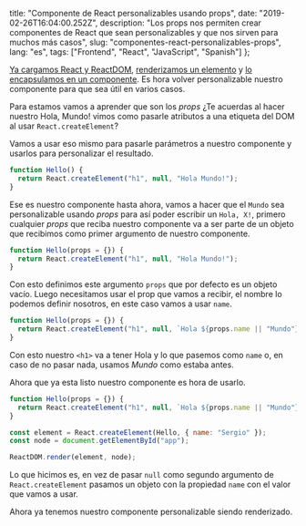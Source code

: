 
  title: "Componente de React personalizables usando props",
  date: "2019-02-26T16:04:00.252Z",
  description: "Los props nos permiten crear componentes de React que sean personalizables y que nos sirven para muchos más casos",
  slug: "componentes-react-personalizables-props",
  lang: "es",
  tags: ["Frontend", "React", "JavaScript", "Spanish"]
};


[Ya cargamos React y ReactDOM](/essays/cargando-react-cdn), [renderizamos un elemento](/essays/hola-mundo-react) y [lo encapsulamos en un componente](/essays/componentes-con-react). Es hora volver personalizable nuestro componente para que sea útil en varios casos.

Para estamos vamos a aprender que son los _props_ ¿Te acuerdas al hacer nuestro Hola, Mundo! vimos como pasarle atributos a una etiqueta del DOM al usar `React.createElement`?

Vamos a usar eso mismo para pasarle parámetros a nuestro componente y usarlos para personalizar el resultado.

```js
function Hello() {
  return React.createElement("h1", null, "Hola Mundo!");
}
```

Ese es nuestro componente hasta ahora, vamos a hacer que el `Mundo` sea personalizable usando _props_ para así poder escribir un `Hola, X!`, primero cualquier _props_ que reciba nuestro componente va a ser parte de un objeto que recibimos como primer argumento de nuestro componente.

```js
function Hello(props = {}) {
  return React.createElement("h1", null, "Hola Mundo!");
}
```

Con esto definimos este argumento `props` que por defecto es un objeto vacío. Luego necesitamos usar el prop que vamos a recibir, el nombre lo podemos definir nosotros, en este caso vamos a usar `name`.

```js
function Hello(props = {}) {
  return React.createElement("h1", null, `Hola ${props.name || "Mundo"}!`);
}
```

Con esto nuestro `<h1>` va a tener Hola y lo que pasemos como `name` o, en caso de no pasar nada, usamos _Mundo_ como estaba antes.

Ahora que ya esta listo nuestro componente es hora de usarlo.

```js
function Hello(props = {}) {
  return React.createElement("h1", null, `Hola ${props.name || "Mundo"}!`);
}

const element = React.createElement(Hello, { name: "Sergio" });
const node = document.getElementById("app");

ReactDOM.render(element, node);
```

Lo que hicimos es, en vez de pasar `null` como segundo argumento de `React.createElement` pasamos un objeto con la propiedad `name` con el valor que vamos a usar.

Ahora ya tenemos nuestro componente personalizable siendo renderizado.
